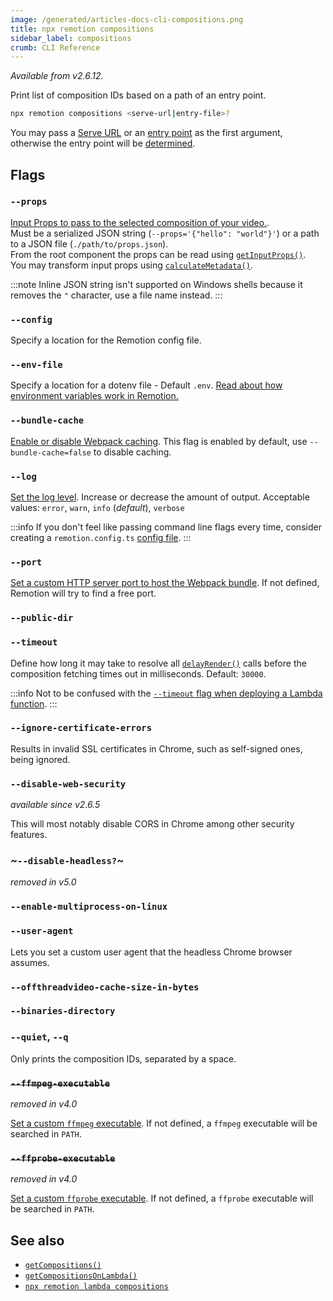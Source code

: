```yaml
---
image: /generated/articles-docs-cli-compositions.png
title: npx remotion compositions
sidebar_label: compositions
crumb: CLI Reference
---
```


_Available from v2.6.12._

Print list of composition IDs based on a path of an entry point.

```bash
npx remotion compositions <serve-url|entry-file>?
```

You may pass a [Serve URL](/docs/terminology/serve-url) or an [entry point](/docs/terminology/entry-point) as the first argument, otherwise the entry point will be [determined](/docs/terminology/entry-point#which-entry-point-is-being-used).

## Flags

### `--props`

[Input Props to pass to the selected composition of your video.](/docs/passing-props#passing-input-props-in-the-cli).  
Must be a serialized JSON string (`--props='{"hello": "world"}'`) or a path to a JSON file (`./path/to/props.json`).  
From the root component the props can be read using [`getInputProps()`](/docs/get-input-props).  
You may transform input props using [`calculateMetadata()`](/docs/calculate-metadata).

:::note
Inline JSON string isn't supported on Windows shells because it removes the `"` character, use a file name instead.
:::

### `--config`

Specify a location for the Remotion config file.

### `--env-file`<AvailableFrom v="2.2.0" />

Specify a location for a dotenv file - Default `.env`. [Read about how environment variables work in Remotion.](/docs/env-variables)

### `--bundle-cache`

[Enable or disable Webpack caching](/docs/config#setcachingenabled). This flag is enabled by default, use `--bundle-cache=false` to disable caching.

### `--log`

[Set the log level](/docs/config#setlevel). Increase or decrease the amount of output. Acceptable values: `error`, `warn`, `info` (_default_), `verbose`

:::info
If you don't feel like passing command line flags every time, consider creating a `remotion.config.ts` [config file](/docs/config).
:::

### `--port`

[Set a custom HTTP server port to host the Webpack bundle](/docs/config#setport). If not defined, Remotion will try to find a free port.

### `--public-dir`<AvailableFrom v="3.2.13" />

<Options id="public-path" />

### `--timeout`

Define how long it may take to resolve all [`delayRender()`](/docs/delay-render) calls before the composition fetching times out in milliseconds. Default: `30000`.

:::info
Not to be confused with the [`--timeout` flag when deploying a Lambda function](/docs/lambda/cli/functions#--timeout).
:::

### `--ignore-certificate-errors`

Results in invalid SSL certificates in Chrome, such as self-signed ones, being ignored.

### `--disable-web-security`

_available since v2.6.5_

This will most notably disable CORS in Chrome among other security features.

### ~`--disable-headless?`~

_removed in v5.0_

### `--enable-multiprocess-on-linux`<AvailableFrom v="4.0.42"/>

<Options cli id="enable-multiprocess-on-linux" />

### `--user-agent`<AvailableFrom v="3.3.83"/>

Lets you set a custom user agent that the headless Chrome browser assumes.

### `--offthreadvideo-cache-size-in-bytes`<AvailableFrom v="4.0.23"/>

<Options id="offthreadvideo-cache-size-in-bytes" />

### `--binaries-directory`<AvailableFrom v="4.0.120" />

<Options cli id="binaries-directory" />

### `--quiet`, `--q`

Only prints the composition IDs, separated by a space.

### ~~`--ffmpeg-executable`~~

_removed in v4.0_

[Set a custom `ffmpeg` executable](/docs/config#setffmpegexecutable). If not defined, a `ffmpeg` executable will be searched in `PATH`.

### ~~`--ffprobe-executable`~~

_removed in v4.0_

[Set a custom `ffprobe` executable](/docs/config#setffprobeexecutable). If not defined, a `ffprobe` executable will be searched in `PATH`.

## See also

- [`getCompositions()`](/docs/renderer/get-compositions)
- [`getCompositionsOnLambda()`](/docs/lambda/getcompositionsonlambda)
- [`npx remotion lambda compositions`](/docs/lambda/cli/compositions)
